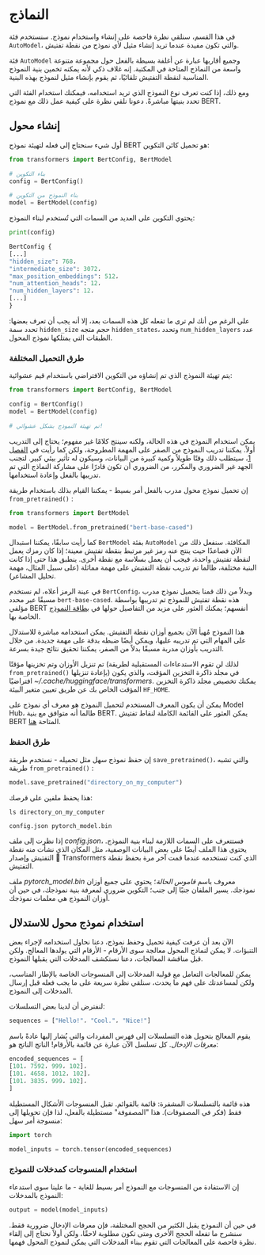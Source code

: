 # النماذج

في هذا القسم، سنلقي نظرة فاحصة على إنشاء واستخدام نموذج. سنستخدم فئة `AutoModel`، والتي تكون مفيدة عندما تريد إنشاء مثيل لأي نموذج من نقطة تفتيش.

فئة `AutoModel` وجميع أقاربها عبارة عن أغلفة بسيطة بالفعل حول مجموعة متنوعة واسعة من النماذج المتاحة في المكتبة. إنه غلاف ذكي لأنه يمكنه تخمين بنية النموذج المناسبة لنقطة التفتيش تلقائيًا، ثم يقوم بإنشاء مثيل لنموذج بهذه البنية.

ومع ذلك، إذا كنت تعرف نوع النموذج الذي تريد استخدامه، فيمكنك استخدام الفئة التي تحدد بنيتها مباشرةً. دعونا نلقي نظرة على كيفية عمل ذلك مع نموذج BERT.

## إنشاء محول

أول شيء سنحتاج إلى فعله لتهيئة نموذج BERT هو تحميل كائن التكوين:

```py
from transformers import BertConfig, BertModel

# بناء التكوين
config = BertConfig()

# بناء النموذج من التكوين
model = BertModel(config)
```

يحتوي التكوين على العديد من السمات التي تُستخدم لبناء النموذج:

```py
print(config)
```

```python out
BertConfig {
[...]
"hidden_size": 768،
"intermediate_size": 3072،
"max_position_embeddings": 512،
"num_attention_heads": 12،
"num_hidden_layers": 12،
[...]
}
```

على الرغم من أنك لم ترى ما تفعله كل هذه السمات بعد، إلا أنه يجب أن تعرف بعضها: تحدد سمة `hidden_size` حجم متجه `hidden_states`، وتحدد `num_hidden_layers` عدد الطبقات التي يمتلكها نموذج المحول.

### طرق التحميل المختلفة

يتم تهيئة النموذج الذي تم إنشاؤه من التكوين الافتراضي باستخدام قيم عشوائية:

```py
from transformers import BertConfig, BertModel

config = BertConfig()
model = BertModel(config)

# تم تهيئة النموذج بشكل عشوائي!
```

يمكن استخدام النموذج في هذه الحالة، ولكنه سينتج كلامًا غير مفهوم؛ يحتاج إلى التدريب أولاً. يمكننا تدريب النموذج من الصفر على المهمة المطروحة، ولكن كما رأيت في [الفصل 1](/course/chapter1)، سيتطلب ذلك وقتًا طويلاً وكمية كبيرة من البيانات، وسيكون له تأثير بيئي كبير. لتجنب الجهد غير الضروري والمكرر، من الضروري أن تكون قادرًا على مشاركة النماذج التي تم تدريبها بالفعل وإعادة استخدامها.

إن تحميل نموذج محول مدرب بالفعل أمر بسيط - يمكننا القيام بذلك باستخدام طريقة `from_pretrained()` :

```py
from transformers import BertModel

model = BertModel.from_pretrained("bert-base-cased")
```

كما رأيت سابقًا، يمكننا استبدال `BertModel` بفئة `AutoModel` المكافئة. سنفعل ذلك من الآن فصاعدًا حيث ينتج عنه رمز غير مرتبط بنقطة تفتيش معينة؛ إذا كان رمزك يعمل لنقطة تفتيش واحدة، فيجب أن يعمل بسلاسة مع نقطة أخرى. ينطبق هذا حتى إذا كانت البنية مختلفة، طالما تم تدريب نقطة التفتيش على مهمة مماثلة (على سبيل المثال، مهمة تحليل المشاعر).

في عينة الرمز أعلاه، لم نستخدم `BertConfig`، وبدلاً من ذلك قمنا بتحميل نموذج مدرب مسبقًا عبر محدد `bert-base-cased`. هذه نقطة تفتيش للنموذج تم تدريبها بواسطة مؤلفي BERT أنفسهم؛ يمكنك العثور على مزيد من التفاصيل حولها في [بطاقة النموذج](https://huggingface.co/bert-base-cased) الخاصة بها.

هذا النموذج مُهيأ الآن بجميع أوزان نقطة التفتيش. يمكن استخدامه مباشرة للاستدلال على المهام التي تم تدريبه عليها، ويمكن أيضًا ضبطه بدقة على مهمة جديدة. من خلال التدريب بأوزان مدربة مسبقًا بدلاً من الصفر، يمكننا تحقيق نتائج جيدة بسرعة.

تم تنزيل الأوزان وتم تخزينها مؤقتًا (لذلك لن تقوم الاستدعاءات المستقبلية لطريقة `from_pretrained()` بإعادة تنزيلها) في مجلد ذاكرة التخزين المؤقت، والذي يكون افتراضيًا *~/.cache/huggingface/transformers*. يمكنك تخصيص مجلد ذاكرة التخزين المؤقت الخاص بك عن طريق تعيين متغير البيئة `HF_HOME`.

يمكن أن يكون المعرف المستخدم لتحميل النموذج هو معرف أي نموذج على Model Hub، طالما أنه متوافق مع بنية BERT. يمكن العثور على القائمة الكاملة لنقاط تفتيش BERT المتاحة [هنا](https://huggingface.co/models?filter=bert).

### طرق الحفظ

إن حفظ نموذج سهل مثل تحميله - نستخدم طريقة `save_pretrained()`، والتي تشبه طريقة `from_pretrained()` :

```py
model.save_pretrained("directory_on_my_computer")
```

هذا يحفظ ملفين على قرصك:

```
ls directory_on_my_computer

config.json pytorch_model.bin
```

إذا نظرت إلى ملف *config.json*، فستتعرف على السمات اللازمة لبناء بنية النموذج. يحتوي هذا الملف أيضًا على بعض البيانات الوصفية، مثل المكان الذي نشأت منه نقطة التفتيش وإصدار 🤗 Transformers الذي كنت تستخدمه عندما قمت آخر مرة بحفظ نقطة التفتيش.

ملف *pytorch_model.bin* معروف باسم *قاموس الحالة*؛ يحتوي على جميع أوزان نموذجك. يسير الملفان جنبًا إلى جنب؛ التكوين ضروري لمعرفة بنية نموذجك، في حين أن أوزان النموذج هي معلمات نموذجك.

## استخدام نموذج محول للاستدلال

الآن بعد أن عرفت كيفية تحميل وحفظ نموذج، دعنا نحاول استخدامه لإجراء بعض التنبؤات. لا يمكن لنماذج المحول معالجة سوى الأرقام - الأرقام التي يولدها المعالج. ولكن قبل مناقشة المعالجات، دعنا نستكشف المدخلات التي يقبلها النموذج.

يمكن للمعالجات التعامل مع قولبة المدخلات إلى المنسوجات الخاصة بالإطار المناسب، ولكن لمساعدتك على فهم ما يحدث، سنلقي نظرة سريعة على ما يجب فعله قبل إرسال المدخلات إلى النموذج.

لنفترض أن لدينا بعض التسلسلات:

```py
sequences = ["Hello!"، "Cool."، "Nice!"]
```

يقوم المعالج بتحويل هذه التسلسلات إلى فهرس المفردات والتي يُشار إليها عادةً باسم *معرفات الإدخال*. كل تسلسل الآن عبارة عن قائمة بالأرقام! الناتج الناتج هو:

```py no-format
encoded_sequences = [
[101، 7592، 999، 102]،
[101، 4658، 1012، 102]،
[101، 3835، 999، 102]،
]
```

هذه قائمة بالتسلسلات المشفرة: قائمة بالقوائم. تقبل المنسوجات الأشكال المستطيلة فقط (فكر في المصفوفات). هذا "المصفوفة" مستطيلة بالفعل، لذا فإن تحويلها إلى منسوجة أمر سهل:

```py
import torch

model_inputs = torch.tensor(encoded_sequences)
```

### استخدام المنسوجات كمدخلات للنموذج

إن الاستفادة من المنسوجات مع النموذج أمر بسيط للغاية - ما علينا سوى استدعاء النموذج بالمدخلات:

```py
output = model(model_inputs)
```

في حين أن النموذج يقبل الكثير من الحجج المختلفة، فإن معرفات الإدخال ضرورية فقط. سنشرح ما تفعله الحجج الأخرى ومتى تكون مطلوبة لاحقًا،
ولكن أولاً نحتاج إلى إلقاء نظرة فاحصة على المعالجات التي تقوم ببناء المدخلات التي يمكن لنموذج المحول فهمها.